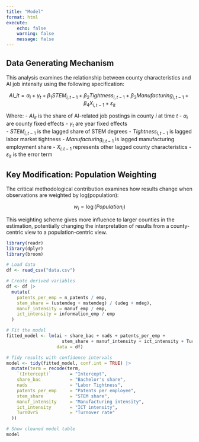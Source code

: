 ```yaml
---
title: "Model"
format: html
execute:
    echo: false
    warning: false
    message: false
---
```


## Data Generating Mechanism

This analysis examines the relationship between county characteristics and AI job intensity using the following specification:

$$AI\_{it} = \alpha_i + \gamma_t + \beta_1 STEM_{i,t-1} + \beta_2 Tightness_{i,t-1} + \beta_3 Manufacturing_{i,t-1} + \beta_4 X_{i,t-1} + \varepsilon_{it}$$

Where:
- $AI_{it}$ is the share of AI-related job postings in county $i$ at time $t$
- $\alpha_i$ are county fixed effects
- $\gamma_t$ are year fixed effects  
- $STEM_{i,t-1}$ is the lagged share of STEM degrees
- $Tightness_{i,t-1}$ is lagged labor market tightness
- $Manufacturing_{i,t-1}$ is lagged manufacturing employment share
- $X_{i,t-1}$ represents other lagged county characteristics
- $\varepsilon_{it}$ is the error term

## Key Modification: Population Weighting

The critical methodological contribution examines how results change when observations are weighted by log(population):

$$w_i = \log(Population_i)$$

This weighting scheme gives more influence to larger counties in the estimation, potentially changing the interpretation of results from a county-centric view to a population-centric view.

```r
library(readr)
library(dplyr)
library(broom)

# Load data
df <- read_csv("data.csv")

# Create derived variables
df <- df |>
  mutate(
    patents_per_emp = n_patents / emp,
    stem_share = (ustemdeg + mstemdeg) / (udeg + mdeg),
    manuf_intensity = manuf_emp / emp,
    ict_intensity = information_emp / emp
  )

# Fit the model
fitted_model <- lm(ai ~ share_bac + nads + patents_per_emp +
                     stem_share + manuf_intensity + ict_intensity + TurnOvrS,
                   data = df)

# Tidy results with confidence intervals
model <- tidy(fitted_model, conf.int = TRUE) |>
  mutate(term = recode(term,
    `(Intercept)`       = "Intercept",
    share_bac           = "Bachelor's share",
    nads                = "Labor Tightness",
    patents_per_emp     = "Patents per employee",
    stem_share          = "STEM share",
    manuf_intensity     = "Manufacturing intensity",
    ict_intensity       = "ICT intensity",
    TurnOvrS            = "Turnover rate"
  ))

# Show cleaned model table
model

```

